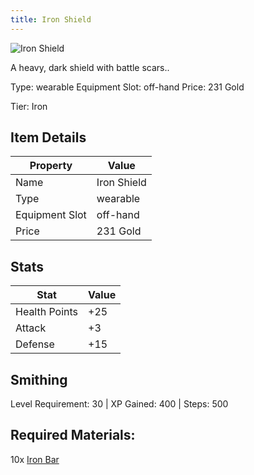 ```yaml
---
title: Iron Shield
---
```


<div className="flex items-start gap-6 mb-8">
  <div className="flex-shrink-0">
    <img src="/assets/resources/crafting/weapons/shields/iron_shield.png" alt="Iron Shield" className="w-24 h-24 border rounded-lg" />
  </div>
  <div className="flex-1">
    <div className="space-y-2">
      <p className="text-lg text-muted-foreground">A heavy, dark shield with battle scars..</p>
      <div className="flex flex-wrap gap-4 text-sm">
        <span className="px-2 py-1 bg-green-100 dark:bg-green-900 rounded-md">
          Type: wearable
        </span>
        <span className="px-2 py-1 bg-purple-100 dark:bg-purple-900 rounded-md">
          Equipment Slot: off-hand
        </span>
        <span className="px-2 py-1 bg-yellow-100 dark:bg-yellow-900 rounded-md">
          Price: 231 Gold
        </span>
      </div>
      <p className="text-sm font-medium">Tier: Iron</p>
    </div>
  </div>
</div>

## Item Details
| Property | Value |
|----------|-------|
| Name | Iron Shield |
| Type | wearable |
| Equipment Slot | off-hand |
| Price | 231 Gold |

## Stats
| Stat | Value |
|------|-------|
| Health Points | +25 |
| Attack | +3 |
| Defense | +15 |

## Smithing
Level Requirement: 30 | XP Gained: 400 | Steps: 500

## Required Materials:
10x [Iron Bar](/docs/resources/individual/iron_bar)


